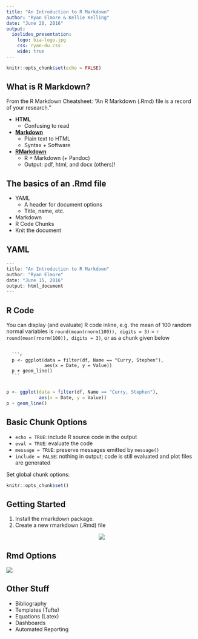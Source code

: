 ```yaml
---
title: "An Introduction to R Markdown"
author: "Ryan Elmore & Kellie Kelling"
date: "June 20, 2016"
output: 
  ioslides_presentation:
    logo: bia-logo.jpg
    css: ryan-du.css
    wide: true
---
```


```r
knitr::opts_chunk$set(echo = FALSE)
```

## What is R Markdown?

From the R Markdown Cheatsheet: "An R Markdown (.Rmd) file is a record of your research."

* <b> HTML </b>
    + Confusing to read
* <b> [Markdown](https://daringfireball.net/projects/markdown/)</b>
    + Plain text to HTML 
    + Syntax + Software
* <b> [RMarkdown](http://rmarkdown.rstudio.com">RMarkdown)</b>
    + R + Markdown (+ Pandoc)
    + Output: pdf, html, and docx (others)!

## The basics of an .Rmd file

* YAML
    + A header for document options
    + Title, name, etc.
* Markdown
* R Code Chunks
* Knit the document

## YAML {.flexbox .vcenter}

```r
---
title: "An Introduction to R Markdown"
author: "Ryan Elmore"
date: "June 15, 2016"
output: html_document
---
```

## R Code 

You can display (and evaluate) R code inline, e.g. the mean of 100 random normal variables is `round(mean(rnorm(100)), digits = 3)` = `r round(mean(rnorm(100)), digits = 3)`, or as a chunk given below

<pre>
  <code>
  ```r
  p <- ggplot(data = filter(df, Name == "Curry, Stephen"),
              aes(x = Date, y = Value))
  p + geom_line()
  ```
  </code>
</pre>

```r
p <- ggplot(data = filter(df, Name == "Curry, Stephen"),
            aes(x = Date, y = Value))
p + geom_line()
```

## Basic Chunk Options

- `echo = TRUE`: include R source code in the output 
- `eval = TRUE`: evaluate the code
- `message = TRUE`: preserve messages emitted by `message()`
- `include = FALSE`: nothing in output; code is still evaluated and plot files are generated

Set global chunk options:

```r
knitr::opts_chunk$set()
```

## Getting Started 

1. Install the rmarkdown package.
2. Create a new rmarkdown (.Rmd) file 

<center>
![](../fig/new-rmd.png)
</center>

## Rmd Options {.flexbox .vcenter}

![](../fig/popup.png)

## Other Stuff

* Bibliography
* Templates (Tufte)
* Equations (Latex)
* Dashboards
* Automated Reporting

